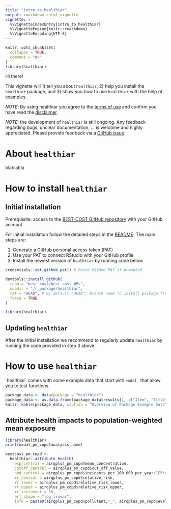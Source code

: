 ```yaml
---
title: "intro_to_healthiar"
output: rmarkdown::html_vignette
vignette: >
  %\VignetteIndexEntry{intro_to_healthiar}
  %\VignetteEngine{knitr::rmarkdown}
  %\VignetteEncoding{UTF-8}
---
```


```r
knitr::opts_chunk$set(
  collapse = TRUE,
  comment = "#>"
)
library(healthiar)
```

Hi there!

This vignette will 1) tell you about `healthiar`, 2) help you install the `healthiar` package, and 3) show you how to use `healthiar` with the help of examples.

*NOTE*: By using healthiar you agree to the [terms of use](https://github.com/best-cost/best-cost_WPs?tab=readme-ov-file#readme) and confirm you have read the [disclaimer](https://github.com/best-cost/best-cost_WPs?tab=readme-ov-file#readme).

*NOTE*: the development of `healthiar` is still ongoing. Any feedback regarding bugs, unclear documentation, ... is welcome and highly appreciated. Please provide feedback via a [GitHub issue](https://github.com/best-cost/best-cost_WPs/issues).

# About `healthiar`

blablabla

# How to install `healthiar`

## Initial installation

Prerequisite: access to the [BEST-COST GitHub repository](https://github.com/best-cost/best-cost_WPs) with your GitHub account

For initial installation follow the detailed steps in the [README](https://github.com/best-cost/best-cost_WPs?tab=readme-ov-file#readme). The main steps are:

1.  Generate a GitHub personal access token (PAT)
2.  Use your PAT to connect RStudio with your GitHub profile
3.  Install the newest version of `healhtiar` by running code below

```r
credentials::set_github_pat() # Paste GitHub PAT if prompted

devtools::install_github(
  repo = "best-cost/best-cost_WPs",
  subdir = "/r_package/healthiar",
  ref = "HEAD", # By default "HEAD"; branch name to install package from  
  force = TRUE
)

library(healthiar)
```

## Updating `healthiar`

After the initial installation we recommend to regularly update `healthiar` by running the code provided in step 3 above.

# How to use `healthiar`

\`healthiar\` comes with some example data that start with `exdat_` that allow you to test functions.

```r
package_data <- data(package = "healthiar")
package_data <- as.data.frame(package_data$results[1, c("Item", "Title")])
knitr::kable(package_data, caption = "Overview of Package Example Data")
```

## Attribute health impacts to population-weighted mean exposure

```r
library(healthiar)
print(exdat_pm_copd$analysis_name)
```

```r
bestcost_pm_copd <-
  healthiar::attribute_health(
    exp_central = airqplus_pm_copd$mean_concentration,
    cutoff_central = airqplus_pm_copd$cut_off_value,
    bhd_central = airqplus_pm_copd$incidents_per_100_000_per_year/1E5*airqplus_pm_copd$population_at_risk,
    rr_central = airqplus_pm_copd$relative_risk, 
    rr_lower = airqplus_pm_copd$relative_risk_lower,
    rr_upper = airqplus_pm_copd$relative_risk_upper,
    rr_increment = 10, 
    erf_shape = "log_linear", 
    info = paste0(airqplus_pm_copd$pollutant,"_", airqplus_pm_copd$evaluation_name))

```
